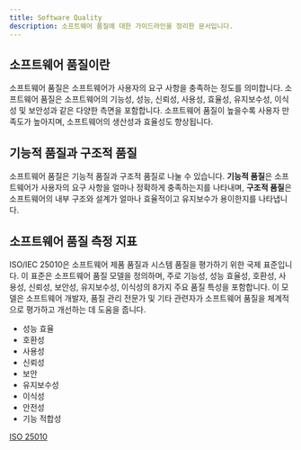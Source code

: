 ```yaml
---
title: Software Quality
description: 소프트웨어 품질에 대한 가이드라인을 정리한 문서입니다.
---
```


## 소프트웨어 품질이란

소프트웨어 품질은 소프트웨어가 사용자의 요구 사항을 충족하는 정도를 의미합니다. 소프트웨어 품질은 소프트웨어의 기능성, 성능, 신뢰성, 사용성, 효율성, 유지보수성, 이식성 및 보안성과 같은 다양한 측면을 포함합니다. 소프트웨어 품질이 높을수록 사용자 만족도가 높아지며, 소프트웨어의 생산성과 효율성도 향상됩니다.


## 기능적 품질과 구조적 품질

소프트웨어 품질은 기능적 품질과 구조적 품질로 나눌 수 있습니다. **기능적 품질**은 소프트웨어가 사용자의 요구 사항을 얼마나 정확하게 충족하는지를 나타내며, **구조적 품질**은 소프트웨어의 내부 구조와 설계가 얼마나 효율적이고 유지보수가 용이한지를 나타냅니다.


## 소프트웨어 품질 측정 지표

ISO/IEC 25010은 소프트웨어 제품 품질과 시스템 품질을 평가하기 위한 국제 표준입니다. 이 표준은 소프트웨어 품질 모델을 정의하며, 주로 기능성, 성능 효율성, 호환성, 사용성, 신뢰성, 보안성, 유지보수성, 이식성의 8가지 주요 품질 특성을 포함합니다. 이 모델은 소프트웨어 개발자, 품질 관리 전문가 및 기타 관련자가 소프트웨어 품질을 체계적으로 평가하고 개선하는 데 도움을 줍니다.

- 성능 효율
- 호환성
- 사용성
- 신뢰성
- 보안
- 유지보수성
- 이식성
- 안전성
- 기능 적합성

[ISO 25010](https://iso25000.com/index.php/en/iso-25000-standards/iso-25010)
